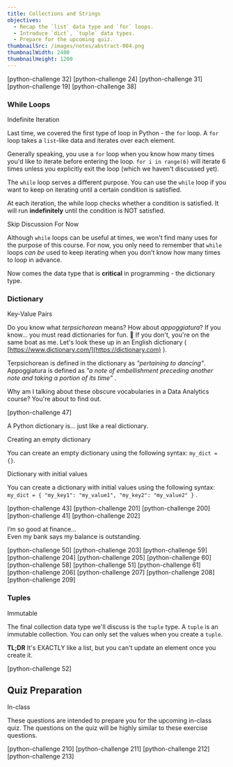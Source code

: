 ```yaml
---
title: Collections and Strings
objectives:
  - Recap the `list` data type and `for` loops.
  - Introduce `dict`, `tuple` data types.
  - Prepare for the upcoming quiz.
thumbnailSrc: /images/notes/abstract-004.png
thumbnailWidth: 2400
thumbnailHeight: 1200
---
```


[python-challenge 32]
[python-challenge 24]
[python-challenge 31]
[python-challenge 19]
[python-challenge 38]

<CenteredColumn>

### While Loops

<Chip color="purple">Indefinite Iteration</Chip>

Last time, we covered the first type of loop in Python - the `for` loop. A `for` loop takes a `list`-like data and iterates over each element.

Generally speaking, you use a `for` loop when you know how many times you'd like to iterate before entering the loop. `for i in range(6)` will iterate 6 times unless you explicitly exit the loop (which we haven't discussed yet).

The `while` loop serves a different purpose. You can use the `while` loop if you want to keep on iterating until a certain condition is satisfied.

At each iteration, the while loop checks whether a condition is satisfied. It will run **indefinitely** until the condition is NOT satisfied.

<Chip color="pink">Skip Discussion For Now</Chip>

Although `while` loops can be useful at times, we won't find many uses for the purpose of this course. For now, you only need to remember that `while` loops _can be_ used to keep iterating when you don't know how many times to loop in advance.

Now comes the data type that is **critical** in programming - the <span class="color-purple">dictionary</span> type.

### Dictionary

<Chip color="green">Key-Value Pairs</Chip>

Do you know what _terpsichorean_ means? How about _appoggiatura_? If you know... you must read dictionaries for fun. 🤡 If you don't, you're on the same boat as me. Let's look these up in an English dictionary ( [https://www.dictionary.com/](https://dictionary.com) ).

<span class="color-green">Terpsichorean</span> is defined in the dictionary as _"pertaining
to dancing"_. <span class="color-purple">Appoggiatura</span> is defined as _"a note
of embellishment preceding another note and taking a portion of its time"_ .

Why am I talking about these obscure vocabularies in a Data Analytics course? You're about to find out.

</CenteredColumn>

[python-challenge 47]

<LargeQuote>
  <p>A Python dictionary is... just like a real dictionary.</p>
</LargeQuote>

<CenteredColumn>

<Chip color="yellow">Creating an empty dictionary</Chip>

You can create an empty dictionary using the following syntax: `my_dict = {}`.

<Chip color="blue">Dictionary with initial values</Chip>

You can create a dictionary with initial values using the following syntax: `my_dict = { "my_key1": "my_value1", "my_key2": "my_value2" }` .

</CenteredColumn>

[python-challenge 43]
[python-challenge 201]
[python-challenge 200]
[python-challenge 41]
[python-challenge 202]

<LargeQuote>
  <p>
    <span class="color-green">I’m so good at finance...</span>
    <br />
    Even my bank says my balance is outstanding.
  </p>
</LargeQuote>

[python-challenge 50]
[python-challenge 203]
[python-challenge 59]
[python-challenge 204]
[python-challenge 205]
[python-challenge 60]
[python-challenge 58]
[python-challenge 51]
[python-challenge 61]
[python-challenge 206]
[python-challenge 207]
[python-challenge 208]
[python-challenge 209]

<CenteredColumn>

### Tuples

<Chip color="green">Immutable</Chip>

The final collection data type we'll discuss is the `tuple` type. A `tuple` is an immutable collection. You can only set the values when you create a `tuple`.

**TL;DR** It's EXACTLY like a list, but you can't update an element once you create it.

</CenteredColumn>

[python-challenge 52]

<CenteredColumn>

## Quiz Preparation

<Chip color="blue">In-class</Chip>

These questions are intended to prepare you for the upcoming in-class quiz. The questions on the quiz will be highly similar to these exercise questions.

</CenteredColumn>

[python-challenge 210]
[python-challenge 211]
[python-challenge 212]
[python-challenge 213]
